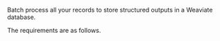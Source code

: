 Batch process all your records to store structured outputs in a Weaviate database.

The requirements are as follows.


<SharedWeaviate />
<SharedWeaviateCLIAPI />
